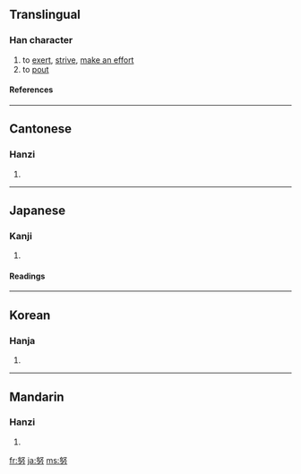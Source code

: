==Translingual==
===Han character===
{{Han char|rn=19|rad=力|as=05|sn=7|four=4742<sub>7</sub>|canj=女水大尸 (VEKS)|ids=⿰[[奴]][[力]]}}
# to [[exert]], [[strive]], [[make an effort]]
# to [[pout]]
====References====
{{Han ref|kx=0146.280|dkj=02314|dj=0331.010|hdz=10369.040|uh=52AA|ud=21162|bh=A756|bd=42838}}
----

==Cantonese==
===Hanzi===
{{yue-hanzi|jyut=|y=[[nou5]]}}
# {{defn|Cantonese}}
----
==Japanese==
===Kanji===
{{ja-kanji|grade=4|rs=力05}}
# {{defn|Japanese}}
====Readings====
{{ja-readings|on=[[ど]] (do)|kun=[[つとめる]] (tsutomeru), [[ゆめ]] (yume)}}
----
==Korean==
===Hanja===
{{ko-hanja|hangeul=노|rv=no|mr=no}}
# {{defn|Korean}}
----
==Mandarin==
===Hanzi===
{{cmn-hanzi|pin=[[nǔ]] ([[nu3]])|wg=[[nu3|nu<sup>3</sup>]]}}
# {{defn|Mandarin}}

[[fr:努]]
[[ja:努]]
[[ms:努]]